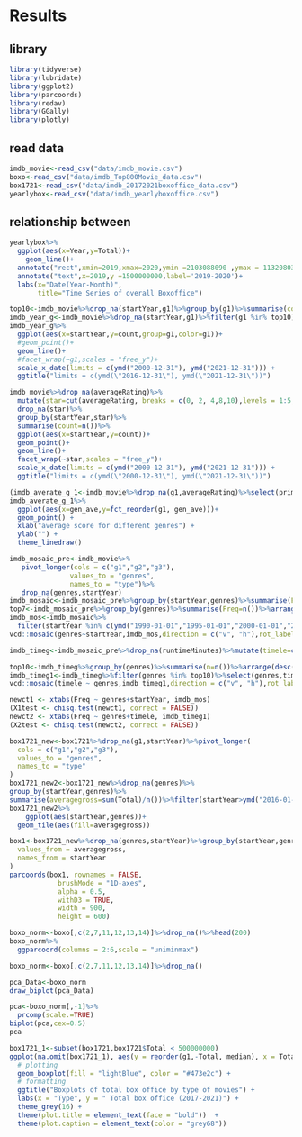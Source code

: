 # Results

## library
```r
library(tidyverse)
library(lubridate)
library(ggplot2)
library(parcoords)
library(redav)
library(GGally)
library(plotly)
```

## read data
```r
imdb_movie<-read_csv("data/imdb_movie.csv")
boxo<-read_csv("data/imdb_Top800Movie_data.csv")
box1721<-read_csv("data/imdb_20172021boxoffice_data.csv")
yearlybox<-read_csv("data/imdb_yearlyboxoffice.csv")
```

## relationship between

```r
yearlybox%>%
  ggplot(aes(x=Year,y=Total))+
    geom_line()+  
  annotate("rect",xmin=2019,xmax=2020,ymin =2103088090 ,ymax = 11320803442,alpha = .3)+
  annotate("text",x=2019,y =1500000000,label='2019-2020')+
  labs(x="Date(Year-Month)",
       title="Time Series of overall Boxoffice")
```

```r
top10<-imdb_movie%>%drop_na(startYear,g1)%>%group_by(g1)%>%summarise(count=n())%>%arrange(desc(count))%>%head(6)%>%pull(g1)
imdb_year_g<-imdb_movie%>%drop_na(startYear,g1)%>%filter(g1 %in% top10)%>%group_by(startYear,g1)%>%summarise(count=n())
imdb_year_g%>%
  ggplot(aes(x=startYear,y=count,group=g1,color=g1))+
  #geom_point()+
  geom_line()+ 
  #facet_wrap(~g1,scales = "free_y")+
  scale_x_date(limits = c(ymd("2000-12-31"), ymd("2021-12-31"))) +
  ggtitle("limits = c(ymd(\"2016-12-31\"), ymd(\"2021-12-31\"))")

```

```r
imdb_movie%>%drop_na(averageRating)%>%
  mutate(star=cut(averageRating, breaks = c(0, 2, 4,8,10),levels = 1:5, right = FALSE))%>%
  drop_na(star)%>%
  group_by(startYear,star)%>%
  summarise(count=n())%>%
  ggplot(aes(x=startYear,y=count))+
  geom_point()+
  geom_line()+ 
  facet_wrap(~star,scales = "free_y")+
  scale_x_date(limits = c(ymd("2000-12-31"), ymd("2021-12-31"))) +
  ggtitle("limits = c(ymd(\"2000-12-31\"), ymd(\"2021-12-31\"))")
```

```r
(imdb_averate_g_1<-imdb_movie%>%drop_na(g1,averageRating)%>%select(primaryTitle,averageRating,g1)%>%group_by(g1)%>%summarise(count_gen=n(),gen_ave=sum(averageRating)/count_gen))
imdb_averate_g_1%>%
  ggplot(aes(x=gen_ave,y=fct_reorder(g1, gen_ave)))+
  geom_point() +
  xlab("average score for different genres") +
  ylab("") +
  theme_linedraw() 
```


```r
imdb_mosaic_pre<-imdb_movie%>% 
   pivot_longer(cols = c("g1","g2","g3"),
               values_to = "genres",
               names_to = "type")%>%
   drop_na(genres,startYear)
imdb_mosaic<-imdb_mosaic_pre%>%group_by(startYear,genres)%>%summarise(Freq=n())
top7<-imdb_mosaic_pre%>%group_by(genres)%>%summarise(Freq=n())%>%arrange(desc(Freq))%>%head(7)%>%pull(genres)
imdb_mos<-imdb_mosaic%>%
  filter(startYear %in% c(ymd("1990-01-01","1995-01-01","2000-01-01","2005-01-01","2010-01-01","2015-01-01")),genres %in% top7)
vcd::mosaic(genres~startYear,imdb_mos,direction = c("v", "h"),rot_labels=c(30,0))
```

```r
imdb_timeg<-imdb_mosaic_pre%>%drop_na(runtimeMinutes)%>%mutate(timele=cut(runtimeMinutes, breaks = c(0, 60, 120,300),levels = 1:3, right = FALSE))

top10<-imdb_timeg%>%group_by(genres)%>%summarise(n=n())%>%arrange(desc(n))%>%head(10)%>%pull(genres)
imdb_timeg1<-imdb_timeg%>%filter(genres %in% top10)%>%select(genres,timele)%>%group_by(genres,timele)%>%summarise(Freq=n())
vcd::mosaic(timele ~ genres,imdb_timeg1,direction = c("v", "h"),rot_labels=c(45,0))
```
```r
newct1 <- xtabs(Freq ~ genres+startYear, imdb_mos)
(X1test <- chisq.test(newct1, correct = FALSE))
newct2 <- xtabs(Freq ~ genres+timele, imdb_timeg1)
(X2test <- chisq.test(newct2, correct = FALSE))
```

```r
box1721_new<-box1721%>%drop_na(g1,startYear)%>%pivot_longer(
  cols = c("g1","g2","g3"),
  values_to = "genres",
  names_to = "type"
)
box1721_new2<-box1721_new%>%drop_na(genres)%>%
group_by(startYear,genres)%>%
summarise(averagegross=sum(Total)/n())%>%filter(startYear>ymd("2016-01-01"))
box1721_new2%>%
    ggplot(aes(startYear,genres))+
  geom_tile(aes(fill=averagegross))
```
```r
box1<-box1721_new%>%drop_na(genres,startYear)%>%group_by(startYear,genres)%>%summarise(averagegross=sum(Total)/n())%>%filter(startYear>ymd("2016-01-01"))%>%pivot_wider(
  values_from = averagegross,
  names_from = startYear
)
parcoords(box1, rownames = FALSE,
            brushMode = "1D-axes",
            alpha = 0.5,
            withD3 = TRUE,
            width = 900,
            height = 600)
```

```r

boxo_norm<-boxo[,c(2,7,11,12,13,14)]%>%drop_na()%>%head(200)
boxo_norm%>%
  ggparcoord(columns = 2:6,scale = "uniminmax")
```


```r

boxo_norm<-boxo[,c(2,7,11,12,13,14)]%>%drop_na()

pca_Data<-boxo_norm
draw_biplot(pca_Data)

pca<-boxo_norm[,-1]%>%
  prcomp(scale.=TRUE)
biplot(pca,cex=0.5)
pca
```

```r
box1721_1<-subset(box1721,box1721$Total < 500000000)
ggplot(na.omit(box1721_1), aes(y = reorder(g1,-Total, median), x = Total)) + 
  # plotting
  geom_boxplot(fill = "lightBlue", color = "#473e2c") + 
  # formatting
  ggtitle("Boxplots of total box office by type of movies") +
  labs(x = "Type", y = " Total box office (2017-2021)") +
  theme_grey(16) +
  theme(plot.title = element_text(face = "bold"))  +
  theme(plot.caption = element_text(color = "grey68"))
```





